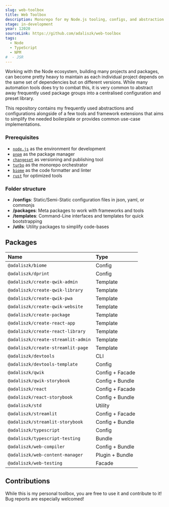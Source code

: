 ```yaml
---
slug: web-toolbox
title: Web Toolbox
description: Monorepo for my Node.js tooling, configs, and abstraction packages and tools.
stage: in-development
year: 12020
sourceLink: https://github.com/adaliszk/web-toolbox
tags:
  - Node
  - TypeScript
  - NPM
#  - JSR
---
```



Working with the Node ecosystem, building many projects and packages, can become pretty heavy to maintain as each
individual project depends on the same set of dependencies but on different versions. While many automation tools does
try to combat this, it is very common to abstract away frequently used package groups into a centralised configuration
and preset library.

This repository contains my frequently used abstractions and configurations alongside of a few tools and framework
extensions that aims to simplify the needed boilerplate or provides common use-case implementations.

### Prerequisites

- [`node.js`](https://nodejs.org/en/download) as the environment for development
- [`pnpm`](https://pnpm.io/installation) as the package manager
- [`changeset`](https://github.com/changesets/changesets) as versioning and publishing tool
- [`turbo`](https://turbo.build/repo/docs) as the monorepo orchestrator
- [`biome`](https://biomejs.dev/) as the code formatter and linter
- [`rust`](https://www.rust-lang.org/tools/install) for optimized tools

### Folder structure

- **/configs**: Static/Semi-Static configuration files in json, yaml, or commonjs
- **/packages**: Meta packages to work with frameworks and tools
- **/templates**: Command-Line interfaces and templates for quick bootstrapping
- **/utils**: Utility packages to simplify code-bases

## Packages

| Name                               | Type            |
|:-----------------------------------|:----------------|
| `@adaliszk/biome`                  | Config          |
| `@adaliszk/dprint`                 | Config          |
| `@adaliszk/create-qwik-admin`      | Template        |
| `@adaliszk/create-qwik-library`    | Template        |
| `@adaliszk/create-qwik-pwa`        | Template        |
| `@adaliszk/create-qwik-website`    | Template        |
| `@adaliszk/create-package`         | Template        |
| `@adaliszk/create-react-app`       | Template        |
| `@adaliszk/create-react-library`   | Template        |
| `@adaliszk/create-streamlit-admin` | Template        |
| `@adaliszk/create-streamlit-page`  | Template        |
| `@adaliszk/devtools`               | CLI             |
| `@adaliszk/devtools-template`      | Config          |
| `@adaliszk/qwik`                   | Config + Facade |
| `@adaliszk/qwik-storybook`         | Config + Bundle |
| `@adaliszk/react`                  | Config + Facade |
| `@adaliszk/react-storybook`        | Config + Bundle |
| `@adaliszk/std`                    | Utility         |
| `@adaliszk/streamlit`              | Config + Facade |
| `@adaliszk/streamlit-storybook`    | Config + Bundle |
| `@adaliszk/typescript`             | Config          |
| `@adaliszk/typescript-testing`     | Bundle          |
| `@adaliszk/web-compiler`           | Config + Bundle |
| `@adaliszk/web-content-manager`    | Plugin + Bundle |
| `@adaliszk/web-testing`            | Facade          |

## Contributions

While this is my personal toolbox, you are free to use it and contribute to it!<br />
Bug reports are especially welcomed!
